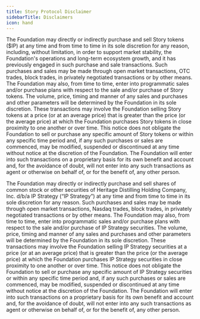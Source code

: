 ```yaml
---
title: Story Protocol Disclaimer
sidebarTitle: Disclaimers
icon: hand
---
```


The Foundation may directly or indirectly purchase and sell Story tokens ($IP) at any time and
from time to time in its sole discretion for any reason, including, without limitation, in order to support market stability, the Foundation's operations and long-term ecosystem growth, and it has previously engaged in such
purchase and sale transactions. Such purchases and sales may be made through open market
transactions, OTC trades, block trades, in privately negotiated transactions or by other means.
The Foundation may also, from time to time, enter into programmatic sales and/or purchase
plans with respect to the sale and/or purchase of Story tokens. The volume, price, timing and
manner of any sales and purchases and other parameters will be determined by the Foundation in
its sole discretion. These transactions may involve the Foundation selling Story tokens at a price
(or at an average price) that is greater than the price (or the average price) at which the
Foundation purchases Story tokens in close proximity to one another or over time. This notice
does not obligate the Foundation to sell or purchase any specific amount of Story tokens or
within any specific time period and, if any such purchases or sales are commenced, may be
modified, suspended or discontinued at any time without notice at the discretion of the
Foundation. The Foundation will enter into such transactions on a proprietary basis for its own
benefit and account and, for the avoidance of doubt, will not enter into any such transactions as
agent or otherwise on behalf of, or for the benefit of, any other person.

The Foundation may directly or indirectly purchase and sell shares of common stock or other securities of Heritage Distilling Holding Company, Inc. d/b/a IP Strategy (“IP Strategy”) at any time and from time to time in its sole discretion for any reason. Such purchases and sales may be made through open market transactions, Nasdaq trades, block trades, in privately negotiated transactions or by other means. The Foundation may also, from time to time, enter into programmatic sales and/or purchase plans with respect to the sale and/or purchase of IP Strategy securities. The volume, price, timing and manner of any sales and purchases and other parameters will be determined by the Foundation in its sole discretion. These transactions may involve the Foundation selling IP Strategy securities at a price (or at an average price) that is greater than the price (or the average price) at which the Foundation purchases IP Strategy securities in close proximity to one another or over time. This notice does not obligate the Foundation to sell or purchase any specific amount of IP Strategy securities or within any specific time period and, if any such purchases or sales are commenced, may be modified, suspended or discontinued at any time without notice at the discretion of the Foundation. The Foundation will enter into such transactions on a proprietary basis for its own benefit and account and, for the avoidance of doubt, will not enter into any such transactions as agent or otherwise on behalf of, or for the benefit of, any other person.
